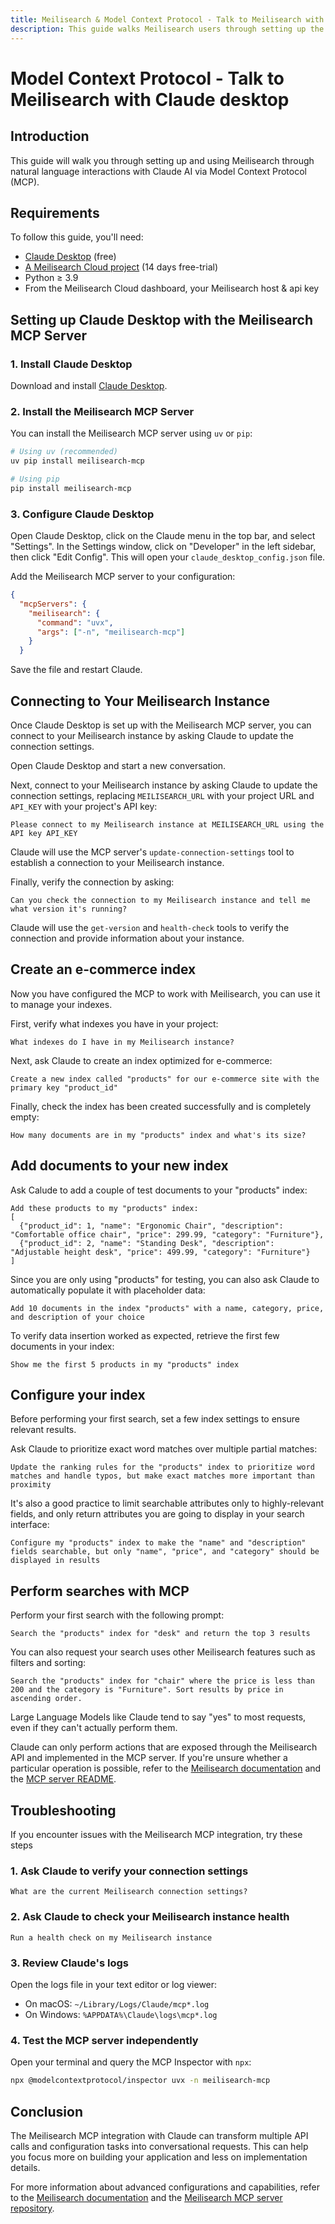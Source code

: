 ```yaml
---
title: Meilisearch & Model Context Protocol - Talk to Meilisearch with Claude desktop
description: This guide walks Meilisearch users through setting up the MCP server with Claude desktop to talk to the Meilisearch API
---
```


# Model Context Protocol - Talk to Meilisearch with Claude desktop

## Introduction

This guide will walk you through setting up and using Meilisearch through natural language interactions with Claude AI via Model Context Protocol (MCP).

## Requirements

To follow this guide, you'll need:

- [Claude Desktop](https://claude.ai/download) (free)
- [A Meilisearch Cloud project](https://www.meilisearch.com/cloud) (14 days free-trial)
- Python ≥ 3.9
- From the Meilisearch Cloud dashboard, your Meilisearch host & api key

## Setting up Claude Desktop with the Meilisearch MCP Server

### 1. Install Claude Desktop

Download and install [Claude Desktop](https://claude.ai/download).

### 2. Install the Meilisearch MCP Server

You can install the Meilisearch MCP server using `uv` or `pip`:

```bash
# Using uv (recommended)
uv pip install meilisearch-mcp

# Using pip
pip install meilisearch-mcp
```

### 3. Configure Claude Desktop

Open Claude Desktop, click on the Claude menu in the top bar, and select "Settings". In the Settings window, click on "Developer" in the left sidebar, then click "Edit Config". This will open your `claude_desktop_config.json` file.

Add the Meilisearch MCP server to your configuration:

```json
{
  "mcpServers": {
    "meilisearch": {
      "command": "uvx",
      "args": ["-n", "meilisearch-mcp"]
    }
  }
```

Save the file and restart Claude.

## Connecting to Your Meilisearch Instance

Once Claude Desktop is set up with the Meilisearch MCP server, you can connect to your Meilisearch instance by asking Claude to update the connection settings.

Open Claude Desktop and start a new conversation.

Next, connect to your Meilisearch instance by asking Claude to update the connection settings, replacing `MEILISEARCH_URL` with your project URL and `API_KEY` with your project's API key:

```
Please connect to my Meilisearch instance at MEILISEARCH_URL using the API key API_KEY
```

Claude will use the MCP server's `update-connection-settings` tool to establish a connection to your Meilisearch instance.

Finally, verify the connection by asking:

```
Can you check the connection to my Meilisearch instance and tell me what version it's running?
```

Claude will use the `get-version` and `health-check` tools to verify the connection and provide information about your instance.


## Create an e-commerce index

Now you have configured the MCP to work with Meilisearch, you can use it to manage your indexes.

First, verify what indexes you have in your project:

```
What indexes do I have in my Meilisearch instance?
```

Next, ask Claude to create an index optimized for e-commerce:

```
Create a new index called "products" for our e-commerce site with the primary key "product_id"
```

Finally, check the index has been created successfully and is completely empty:

```
How many documents are in my "products" index and what's its size?
```

## Add documents to your new index

Ask Calude to add a couple of test documents to your "products" index:

```
Add these products to my "products" index:
[
  {"product_id": 1, "name": "Ergonomic Chair", "description": "Comfortable office chair", "price": 299.99, "category": "Furniture"},
  {"product_id": 2, "name": "Standing Desk", "description": "Adjustable height desk", "price": 499.99, "category": "Furniture"}
]
```

Since you are only using "products" for testing, you can also ask Claude to automatically populate it with placeholder data:

```
Add 10 documents in the index "products" with a name, category, price, and description of your choice
```

To verify data insertion worked as expected, retrieve the first few documents in your index:

```
Show me the first 5 products in my "products" index
```

## Configure your index

Before performing your first search, set a few index settings to ensure relevant results.

Ask Claude to prioritize exact word matches over multiple partial matches:

```
Update the ranking rules for the "products" index to prioritize word matches and handle typos, but make exact matches more important than proximity
```

It's also a good practice to limit searchable attributes only to highly-relevant fields, and only return attributes you are going to display in your search interface:

```
Configure my "products" index to make the "name" and "description" fields searchable, but only "name", "price", and "category" should be displayed in results
```

## Perform searches with MCP

Perform your first search with the following prompt:

```
Search the "products" index for "desk" and return the top 3 results
```

You can also request your search uses other Meilisearch features such as filters and sorting:

```
Search the "products" index for "chair" where the price is less than 200 and the category is "Furniture". Sort results by price in ascending order.
```

<Capsule intent="warning" title="Important note about LLM limitation">
Large Language Models like Claude tend to say "yes" to most requests, even if they can't actually perform them. 

Claude can only perform actions that are exposed through the Meilisearch API and implemented in the MCP server. If you're unsure whether a particular operation is possible, refer to the [Meilisearch documentation](https://docs.meilisearch.com) and the [MCP server README](https://github.com/meilisearch/meilisearch-mcp).
</Capsule>

## Troubleshooting

If you encounter issues with the Meilisearch MCP integration, try these steps

### 1. Ask Claude to verify your connection settings

```
What are the current Meilisearch connection settings?
```

### 2. Ask Claude to check your Meilisearch instance health

```
Run a health check on my Meilisearch instance
```

### 3. Review Claude's logs

Open the logs file in your text editor or log viewer:

- On macOS: `~/Library/Logs/Claude/mcp*.log`
- On Windows: `%APPDATA%\Claude\logs\mcp*.log`

### 4. Test the MCP server independently

Open your terminal and query the MCP Inspector with `npx`:

```bash
npx @modelcontextprotocol/inspector uvx -n meilisearch-mcp
```

## Conclusion

The Meilisearch MCP integration with Claude can transform multiple API calls and configuration tasks into conversational requests. This can help you focus more on building your application and less on implementation details.

For more information about advanced configurations and capabilities, refer to the [Meilisearch documentation](https://docs.meilisearch.com) and the [Meilisearch MCP server repository](https://github.com/meilisearch/meilisearch-mcp).